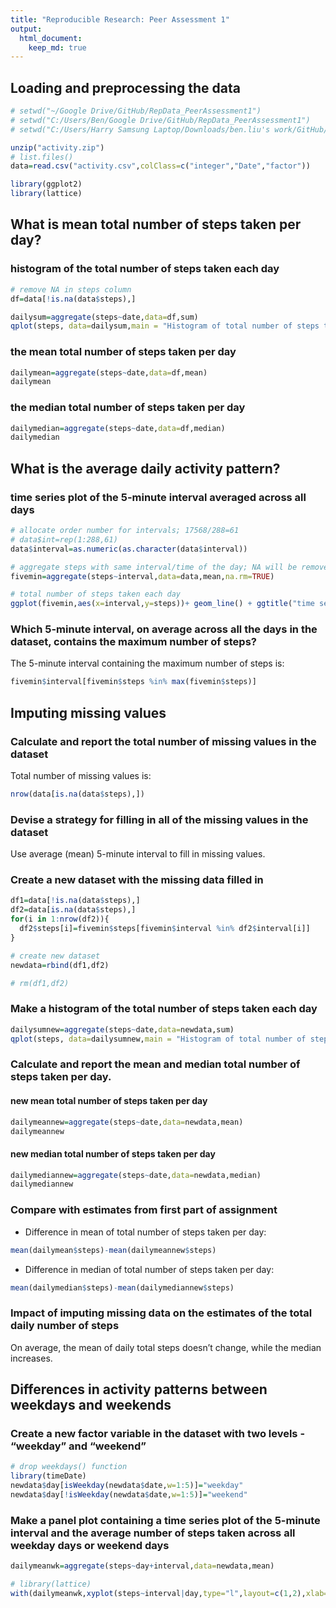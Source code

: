 ```yaml
---
title: "Reproducible Research: Peer Assessment 1"
output: 
  html_document:
    keep_md: true
---
```



## Loading and preprocessing the data
```r
# setwd("~/Google Drive/GitHub/RepData_PeerAssessment1")
# setwd("C:/Users/Ben/Google Drive/GitHub/RepData_PeerAssessment1")
# setwd("C:/Users/Harry Samsung Laptop/Downloads/ben.liu's work/GitHub/RepData_PeerAssessment1")

unzip("activity.zip")
# list.files()
data=read.csv("activity.csv",colClass=c("integer","Date","factor"))

library(ggplot2)
library(lattice)

```

## What is mean total number of steps taken per day?
### histogram of the total number of steps taken each day
```r
# remove NA in steps column
df=data[!is.na(data$steps),]

dailysum=aggregate(steps~date,data=df,sum)
qplot(steps, data=dailysum,main = "Histogram of total number of steps taken each day")
```

### the mean total number of steps taken per day
```r
dailymean=aggregate(steps~date,data=df,mean)
dailymean
```

### the median total number of steps taken per day
```r
dailymedian=aggregate(steps~date,data=df,median)
dailymedian
```

## What is the average daily activity pattern?
### time series plot of the 5-minute interval averaged across all days
```r
# allocate order number for intervals; 17568/288=61
# data$int=rep(1:288,61)
data$interval=as.numeric(as.character(data$interval))

# aggregate steps with same interval/time of the day; NA will be removed
fivemin=aggregate(steps~interval,data=data,mean,na.rm=TRUE)

# total number of steps taken each day
ggplot(fivemin,aes(x=interval,y=steps))+ geom_line() + ggtitle("time series plot of the 5-minute interval averaged across all days") + labs(x="5-min interval",y="Average steps") 

```

### Which 5-minute interval, on average across all the days in the dataset, contains the maximum number of steps?
The 5-minute interval containing the maximum number of steps is:
```r
fivemin$interval[fivemin$steps %in% max(fivemin$steps)]
```


## Imputing missing values
### Calculate and report the total number of missing values in the dataset
Total number of missing values is:
```r
nrow(data[is.na(data$steps),])
```

### Devise a strategy for filling in all of the missing values in the dataset
Use average (mean) 5-minute interval to fill in missing values.

### Create a new dataset with the missing data filled in
```r
df1=data[!is.na(data$steps),]
df2=data[is.na(data$steps),]
for(i in 1:nrow(df2)){
  df2$steps[i]=fivemin$steps[fivemin$interval %in% df2$interval[i]]
}

# create new dataset
newdata=rbind(df1,df2)

# rm(df1,df2)

```

### Make a histogram of the total number of steps taken each day
```r
dailysumnew=aggregate(steps~date,data=newdata,sum)
qplot(steps, data=dailysumnew,main = "Histogram of total number of steps taken each day")
```

### Calculate and report the mean and median total number of steps taken per day. 

#### new mean total number of steps taken per day
```r
dailymeannew=aggregate(steps~date,data=newdata,mean)
dailymeannew
```

#### new median total number of steps taken per day
```r
dailymediannew=aggregate(steps~date,data=newdata,median)
dailymediannew
```
### Compare with estimates from first part of assignment

+ Difference in mean of total number of steps taken per day:
```r
mean(dailymean$steps)-mean(dailymeannew$steps)
```

+ Difference in median of total number of steps taken per day:
```r
mean(dailymedian$steps)-mean(dailymediannew$steps)
```

### Impact of imputing missing data on the estimates of the total daily number of steps
On average, the mean of daily total steps doesn't change, while the median increases. 


## Differences in activity patterns between weekdays and weekends

### Create a new factor variable in the dataset with two levels - "weekday" and "weekend"

```r
# drop weekdays() function 
library(timeDate)
newdata$day[isWeekday(newdata$date,w=1:5)]="weekday"
newdata$day[!isWeekday(newdata$date,w=1:5)]="weekend"

```


### Make a panel plot containing a time series plot of the 5-minute interval and the average number of steps taken across all weekday days or weekend days

```r
dailymeanwk=aggregate(steps~day+interval,data=newdata,mean)

# library(lattice)
with(dailymeanwk,xyplot(steps~interval|day,type="l",layout=c(1,2),xlab="5-minute interval",ylab="Average steps"))

```